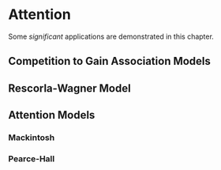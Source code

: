 # Attention

Some _significant_ applications are demonstrated in this chapter.

## Competition to Gain Association Models

## Rescorla-Wagner Model

## Attention Models
### Mackintosh

### Pearce-Hall
